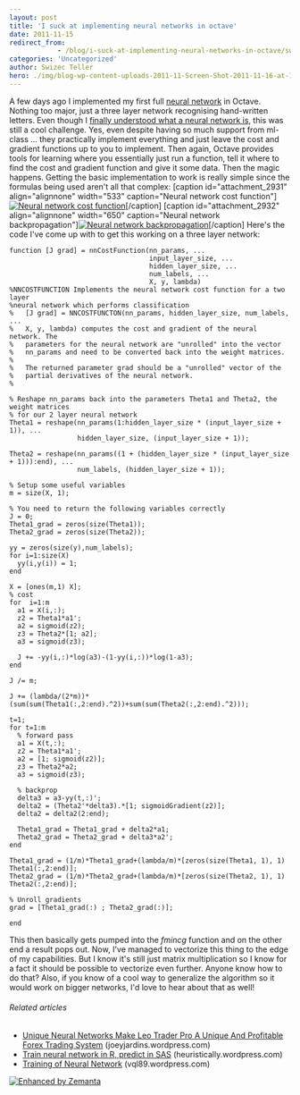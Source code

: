 ```yaml
---
layout: post
title: 'I suck at implementing neural networks in octave'
date: 2011-11-15
redirect_from: 
            - /blog/i-suck-at-implementing-neural-networks-in-octave/swizec/2929
categories: 'Uncategorized'
author: Swizec Teller
hero: ./img/blog-wp-content-uploads-2011-11-Screen-Shot-2011-11-16-at-1.07.26-AM.png
---
```

A few days ago I implemented my first full [neural network](http://en.wikipedia.org/wiki/Neural_network "Neural network") in Octave. Nothing too major, just a three layer network recognising hand-written letters. Even though I [finally understood what a neural network is](http://swizec.com/blog/i-think-i-finally-understand-what-a-neural-network-is/swizec/2891 "I think I finally understand what a neural network is"), this was still a cool challenge. Yes, even despite having so much support from ml-class ... they practically implement everything and just leave the cost and gradient functions up to you to implement. Then again, Octave provides tools for learning where you essentially just run a function, tell it where to find the cost and gradient function and give it some data. Then the magic happens. Getting the basic implementation to work is really simple since the formulas being used aren't all that complex: \[caption id="attachment_2931" align="alignnone" width="533" caption="Neural network cost function"][![Neural network cost function](http://swizec.com/blog/wp-content/uploads/2011/11/Screen-Shot-2011-11-16-at-1.07.26-AM.png "Neural network cost function")](./img/blog-wp-content-uploads-2011-11-Screen-Shot-2011-11-16-at-1.07.26-AM.png)\[/caption] \[caption id="attachment_2932" align="alignnone" width="650" caption="Neural network backpropagation"][![Neural network backpropagation](http://swizec.com/blog/wp-content/uploads/2011/11/Screen-Shot-2011-11-16-at-1.08.17-AM.png "Neural network backpropagation")](./img/blog-wp-content-uploads-2011-11-Screen-Shot-2011-11-16-at-1.08.17-AM.png)\[/caption] Here's the code I've come up with to get this working on a three layer network:

```
function [J grad] = nnCostFunction(nn_params, ...
                                   input_layer_size, ...
                                   hidden_layer_size, ...
                                   num_labels, ...
                                   X, y, lambda)
%NNCOSTFUNCTION Implements the neural network cost function for a two layer
%neural network which performs classification
%   [J grad] = NNCOSTFUNCTON(nn_params, hidden_layer_size, num_labels, ...
%   X, y, lambda) computes the cost and gradient of the neural network. The
%   parameters for the neural network are "unrolled" into the vector
%   nn_params and need to be converted back into the weight matrices.
%
%   The returned parameter grad should be a "unrolled" vector of the
%   partial derivatives of the neural network.
%

% Reshape nn_params back into the parameters Theta1 and Theta2, the weight matrices
% for our 2 layer neural network
Theta1 = reshape(nn_params(1:hidden_layer_size * (input_layer_size + 1)), ...
                 hidden_layer_size, (input_layer_size + 1));

Theta2 = reshape(nn_params((1 + (hidden_layer_size * (input_layer_size + 1))):end), ...
                 num_labels, (hidden_layer_size + 1));

% Setup some useful variables
m = size(X, 1);

% You need to return the following variables correctly
J = 0;
Theta1_grad = zeros(size(Theta1));
Theta2_grad = zeros(size(Theta2));

yy = zeros(size(y),num_labels);
for i=1:size(X)
  yy(i,y(i)) = 1;
end

X = [ones(m,1) X];
% cost
for  i=1:m
  a1 = X(i,:);
  z2 = Theta1*a1';
  a2 = sigmoid(z2);
  z3 = Theta2*[1; a2];
  a3 = sigmoid(z3);

  J += -yy(i,:)*log(a3)-(1-yy(i,:))*log(1-a3);
end

J /= m;

J += (lambda/(2*m))*(sum(sum(Theta1(:,2:end).^2))+sum(sum(Theta2(:,2:end).^2)));

t=1;
for t=1:m
  % forward pass
  a1 = X(t,:);
  z2 = Theta1*a1';
  a2 = [1; sigmoid(z2)];
  z3 = Theta2*a2;
  a3 = sigmoid(z3);

  % backprop
  delta3 = a3-yy(t,:)';
  delta2 = (Theta2'*delta3).*[1; sigmoidGradient(z2)];
  delta2 = delta2(2:end);

  Theta1_grad = Theta1_grad + delta2*a1;
  Theta2_grad = Theta2_grad + delta3*a2';
end

Theta1_grad = (1/m)*Theta1_grad+(lambda/m)*[zeros(size(Theta1, 1), 1) Theta1(:,2:end)];
Theta2_grad = (1/m)*Theta2_grad+(lambda/m)*[zeros(size(Theta2, 1), 1) Theta2(:,2:end)];

% Unroll gradients
grad = [Theta1_grad(:) ; Theta2_grad(:)];

end
```

This then basically gets pumped into the _fmincg_ function and on the other end a result pops out. Now, I've managed to vectorize this thing to the edge of my capabilities. But I know it's still just matrix multiplication so I know for a fact it should be possible to vectorize even further. Anyone know how to do that? Also, if you know of a cool way to generalize the algorithm so it would work on bigger networks, I'd love to hear about that as well!

###### Related articles

- [Unique Neural Networks Make Leo Trader Pro A Unique And Profitable Forex Trading System](http://joeyjardins.wordpress.com/2011/10/22/unique-neural-networks-make-leo-trader-pro-a-unique-and-profitable-forex-trading-system/) (joeyjardins.wordpress.com)
- [Train neural network in R, predict in SAS](http://heuristically.wordpress.com/2011/11/11/train-neural-network-in-r-predict-in-sas/) (heuristically.wordpress.com)
- [Training of Neural Network](http://vql89.wordpress.com/2011/10/26/training-of-neural-network/) (vql89.wordpress.com)

[![Enhanced by Zemanta](http://img.zemanta.com/zemified_e.png?x-id=2cd7a0e7-5dea-4e23-8cd7-086d494a8ef1)](http://www.zemanta.com/ "Enhanced by Zemanta")
